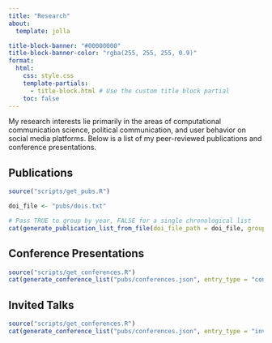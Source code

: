 ```yaml
---
title: "Research"
about: 
  template: jolla

title-block-banner: "#00000000"
title-block-banner-color: "rgba(255, 255, 255, 0.9)"
format:
  html:
    css: style.css  
    template-partials:
      - title-block.html # Use the custom title block partial
    toc: false
---
```


My research interests lie primarily in the areas of computational communication science, political communication, and user behavior on social media platforms. Below is a list of my peer-reviewed publications and conference presentations.

## Publications

```r
source("scripts/get_pubs.R")

doi_file <- "pubs/dois.txt" 

# Pass TRUE to group by year, FALSE for a single chronological list
cat(generate_publication_list_from_file(doi_file_path = doi_file, group_by_year = TRUE))
```

## Conference Presentations

```r
source("scripts/get_conferences.R")
cat(generate_conference_list("pubs/conferences.json", entry_type = "conference"))
```

## Invited Talks

```r
source("scripts/get_conferences.R")
cat(generate_conference_list("pubs/conferences.json", entry_type = "invited_talk"))
```